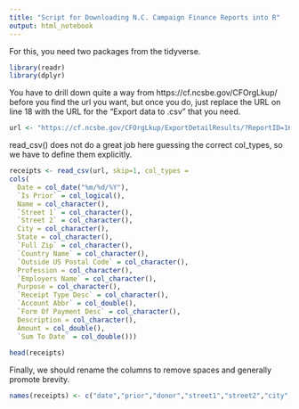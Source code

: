 ```yaml
---
title: "Script for Downloading N.C. Campaign Finance Reports into R"
output: html_notebook
---
```


For this, you need two packages from the tidyverse.

```r
library(readr)
library(dplyr)
```

You have to drill down quite a way from https://cf.ncsbe.gov/CFOrgLkup/ before you find the url you want, but once you do, just replace the URL on line 18 with the URL for the "Export data to .csv" that you need.




```r

url <- "https://cf.ncsbe.gov/CFOrgLkup/ExportDetailResults/?ReportID=168216&Type=REC&Title=Cooper%20for%20North%20Carolina%20-%202019%20Mid%20Year%20Semi-Annual"
```


read_csv() does not do a great job here guessing the correct col_types, so we have to define them explicitly.


```r
receipts <- read_csv(url, skip=1, col_types = 
cols(
  Date = col_date("%m/%d/%Y"),
  `Is Prior` = col_logical(),
  Name = col_character(),
  `Street 1` = col_character(),
  `Street 2` = col_character(),
  City = col_character(),
  State = col_character(),
  `Full Zip` = col_character(),
  `Country Name` = col_character(),
  `Outside US Postal Code` = col_character(),
  Profession = col_character(),
  `Employers Name` = col_character(),
  Purpose = col_character(),
  `Receipt Type Desc` = col_character(),
  `Account Abbr` = col_double(),
  `Form Of Payment Desc` = col_character(),
  Description = col_character(),
  Amount = col_double(),
  `Sum To Date` = col_double()))
        
head(receipts)

```

Finally, we should rename the columns to remove spaces and generally promote brevity.

```r
names(receipts) <- c("date","prior","donor","street1","street2","city","state","zip","country","postal","profession","employer","purpose","type","accont","payment_form","description","amount","sum_to_date")
```

 